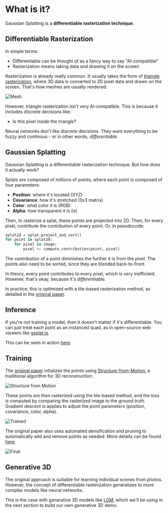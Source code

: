 # What is it?

Gaussian Splatting is a **differentiable rasterization technique**.

## Differentiable Rasterization

In simple terms:

- Differentiable can be thought of as a fancy way to say "AI-compatible"
- Rasterization means taking data and drawing it on the screen

Rasterization is already really common. It usually takes the form of [triangle rasterization](https://en.wikipedia.org/wiki/Rasterisation), where 3D data is converted to 2D pixel data and drawn on the screen. That's how meshes are usually rendered.

![Mesh](https://huggingface.co/datasets/huggingface/documentation-images/resolve/main/ml-for-3d-course/mesh.png)

However, triangle rasterization isn't very AI-compatible. This is because it includes discrete decisions like:

- Is this pixel inside the triangle?

Neural networks don't like discrete decisions. They want everything to be fuzzy and continous - or in other words, *differentiable*.

## Gaussian Splatting

Gaussian Splatting is a differentiable rasterization technique. But how does it actually work?

Splats are composed of millions of points, where each point is composed of four parameters:

- **Position**: where it's located (XYZ)
- **Covariance**: how it's stretched (3x3 matrix)
- **Color**: what color it is (RGB)
- **Alpha**: how transparent it is (α)

Then, to rasterize a splat, these points are projected into 2D. Then, for every pixel, contribute the contribution of every point. Or, in pseudocode:

```python
splat2d = splat.project_and_sort()
for point in splat2d:
    for pixel in image:
        pixel += compute_contribution(point, pixel)
```

The contribution of a point diminishes the further it is from the pixel. The points also need to be sorted, since they are blended back-to-front.

In theory, every point contributes to every pixel, which is very inefficient. However, that's okay, because it's *differentiable*.

In practice, this is optimized with a tile-based rasterization method, as detailed in the [original paper](https://huggingface.co/papers/2308.04079).

## Inference

If you're not training a model, then it doesn't matter if it's differentiable. You can just treat each point as an instanced quad, as in open-source web viewers like [gsplat.js](https://github.com/huggingface/gsplat.js).

This can be seen in action [here](https://huggingface.co/spaces/dylanebert/igf).

## Training

The [original paper](https://huggingface.co/papers/2308.04079) intializes the points using [Structure-from-Motion](https://en.wikipedia.org/wiki/Structure_from_motion), a traditional algorithm for 3D reconstruction.

![Structure from Motion](https://huggingface.co/datasets/huggingface/documentation-images/resolve/main/blog/124_ml-for-games/gaussian/points.png)

These points are then rasterized using the tile-based method, and the loss is computed by comparing the rasterized image to the ground truth. Gradient descent is applies to adjust the point parameters (position, covariance, color, alpha).

![Trained](https://huggingface.co/datasets/huggingface/documentation-images/resolve/main/blog/124_ml-for-games/gaussian/ellipsoids.png)

The original paper also uses automated densification and pruning to automatically add and remove points as needed. More details can be found [here](https://huggingface.co/blog/gaussian-splatting).

![Final](https://huggingface.co/datasets/huggingface/documentation-images/resolve/main/blog/124_ml-for-games/gaussian/bicycle.png)

## Generative 3D

The original approach is suitable for learning individual scenes from photos. However, the concept of differentiable rasterization generalizes to more complex models like neural networks.

This is the case with generative 3D models like [LGM](https://huggingface.co/spaces/dylanebert/LGM-mini), which we'll be using in the next section to build our own generative 3D demo.
